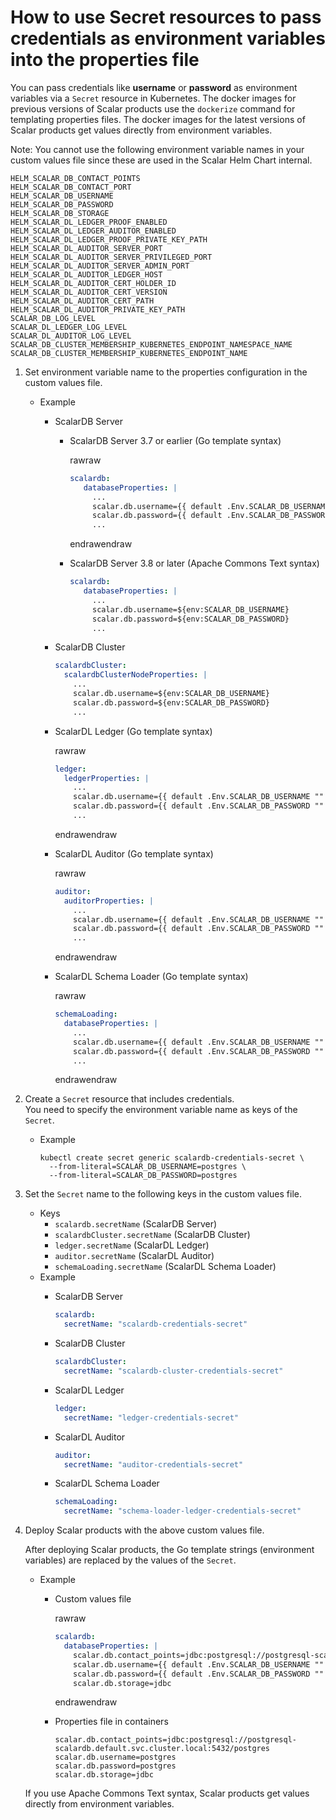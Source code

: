 # How to use Secret resources to pass credentials as environment variables into the properties file

You can pass credentials like **username** or **password** as environment variables via a `Secret` resource in Kubernetes. The docker images for previous versions of Scalar products use the `dockerize` command for templating properties files. The docker images for the latest versions of Scalar products get values directly from environment variables.

Note: You cannot use the following environment variable names in your custom values file since these are used in the Scalar Helm Chart internal.

```console
HELM_SCALAR_DB_CONTACT_POINTS
HELM_SCALAR_DB_CONTACT_PORT
HELM_SCALAR_DB_USERNAME
HELM_SCALAR_DB_PASSWORD
HELM_SCALAR_DB_STORAGE
HELM_SCALAR_DL_LEDGER_PROOF_ENABLED
HELM_SCALAR_DL_LEDGER_AUDITOR_ENABLED
HELM_SCALAR_DL_LEDGER_PROOF_PRIVATE_KEY_PATH
HELM_SCALAR_DL_AUDITOR_SERVER_PORT
HELM_SCALAR_DL_AUDITOR_SERVER_PRIVILEGED_PORT
HELM_SCALAR_DL_AUDITOR_SERVER_ADMIN_PORT
HELM_SCALAR_DL_AUDITOR_LEDGER_HOST
HELM_SCALAR_DL_AUDITOR_CERT_HOLDER_ID
HELM_SCALAR_DL_AUDITOR_CERT_VERSION
HELM_SCALAR_DL_AUDITOR_CERT_PATH
HELM_SCALAR_DL_AUDITOR_PRIVATE_KEY_PATH
SCALAR_DB_LOG_LEVEL
SCALAR_DL_LEDGER_LOG_LEVEL
SCALAR_DL_AUDITOR_LOG_LEVEL
SCALAR_DB_CLUSTER_MEMBERSHIP_KUBERNETES_ENDPOINT_NAMESPACE_NAME
SCALAR_DB_CLUSTER_MEMBERSHIP_KUBERNETES_ENDPOINT_NAME
```

1. Set environment variable name to the properties configuration in the custom values file.
   * Example
       * ScalarDB Server
           * ScalarDB Server 3.7 or earlier (Go template syntax)

             rawraw
             ```yaml
             scalardb:
                databaseProperties: |
                  ...
                  scalar.db.username={{ default .Env.SCALAR_DB_USERNAME "" }}
                  scalar.db.password={{ default .Env.SCALAR_DB_PASSWORD "" }}
                  ...
             ```
             endrawendraw

           * ScalarDB Server 3.8 or later (Apache Commons Text syntax)

             ```yaml
             scalardb:
                databaseProperties: |
                  ...
                  scalar.db.username=${env:SCALAR_DB_USERNAME}
                  scalar.db.password=${env:SCALAR_DB_PASSWORD}
                  ...
             ```

       * ScalarDB Cluster

         ```yaml
         scalardbCluster:
           scalardbClusterNodeProperties: |
             ...
             scalar.db.username=${env:SCALAR_DB_USERNAME}
             scalar.db.password=${env:SCALAR_DB_PASSWORD}
             ...
         ```

       * ScalarDL Ledger (Go template syntax)

          rawraw
          ```yaml
          ledger:
            ledgerProperties: |
              ...
              scalar.db.username={{ default .Env.SCALAR_DB_USERNAME "" }}
              scalar.db.password={{ default .Env.SCALAR_DB_PASSWORD "" }}
              ...
          ```
          endrawendraw

       * ScalarDL Auditor (Go template syntax)

         rawraw
         ```yaml
         auditor:
           auditorProperties: |
             ...
             scalar.db.username={{ default .Env.SCALAR_DB_USERNAME "" }}
             scalar.db.password={{ default .Env.SCALAR_DB_PASSWORD "" }}
             ...
         ```
         endrawendraw

       * ScalarDL Schema Loader (Go template syntax)

         rawraw
         ```yaml
         schemaLoading:
           databaseProperties: |
             ...
             scalar.db.username={{ default .Env.SCALAR_DB_USERNAME "" }}
             scalar.db.password={{ default .Env.SCALAR_DB_PASSWORD "" }}
             ...
         ```
         endrawendraw

1. Create a `Secret` resource that includes credentials.  
   You need to specify the environment variable name as keys of the `Secret`.
   * Example

     ```console
     kubectl create secret generic scalardb-credentials-secret \
       --from-literal=SCALAR_DB_USERNAME=postgres \
       --from-literal=SCALAR_DB_PASSWORD=postgres
     ```

1. Set the `Secret` name to the following keys in the custom values file.  
   * Keys
     * `scalardb.secretName` (ScalarDB Server)
     * `scalardbCluster.secretName` (ScalarDB Cluster)
     * `ledger.secretName` (ScalarDL Ledger)
     * `auditor.secretName` (ScalarDL Auditor)
     * `schemaLoading.secretName` (ScalarDL Schema Loader)
   * Example
     * ScalarDB Server

       ```yaml
       scalardb:
         secretName: "scalardb-credentials-secret"
       ```

     * ScalarDB Cluster

       ```yaml
       scalardbCluster:
         secretName: "scalardb-cluster-credentials-secret"
       ```

     * ScalarDL Ledger

       ```yaml
       ledger:
         secretName: "ledger-credentials-secret"
       ```

     * ScalarDL Auditor

       ```yaml
       auditor:
         secretName: "auditor-credentials-secret"
       ```

     * ScalarDL Schema Loader

       ```yaml
       schemaLoading:
         secretName: "schema-loader-ledger-credentials-secret"
       ```

1. Deploy Scalar products with the above custom values file.  

   After deploying Scalar products, the Go template strings (environment variables) are replaced by the values of the `Secret`.

   * Example
       * Custom values file

         rawraw
         ```yaml
         scalardb:
           databaseProperties: |
             scalar.db.contact_points=jdbc:postgresql://postgresql-scalardb.default.svc.cluster.local:5432/postgres
             scalar.db.username={{ default .Env.SCALAR_DB_USERNAME "" }}
             scalar.db.password={{ default .Env.SCALAR_DB_PASSWORD "" }}
             scalar.db.storage=jdbc
         ```
         endrawendraw

       * Properties file in containers
       
         ```properties
         scalar.db.contact_points=jdbc:postgresql://postgresql-scalardb.default.svc.cluster.local:5432/postgres
         scalar.db.username=postgres
         scalar.db.password=postgres
         scalar.db.storage=jdbc
         ```

   If you use Apache Commons Text syntax, Scalar products get values directly from environment variables.
